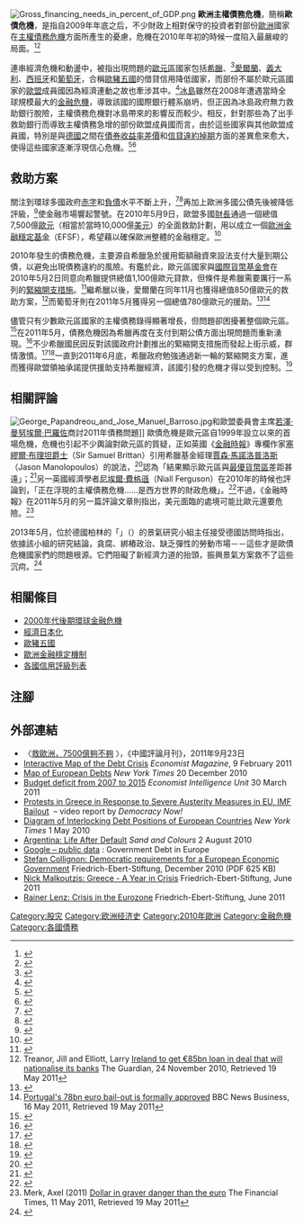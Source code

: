 {{update|time=2015-06-30}}
{{noteTA 
|1=zh-cn:乔治;zh-tw:喬治;zh-hk:佐治;
}}
{{金融危機}}
[[File:Gross_financing_needs_in_percent_of_GDP.png|thumb]]
'''歐洲主權債務危機'''，簡稱'''歐債危機'''，是指自2009年年底之后，不少財政上相對保守的投資者對部份[[歐洲|歐洲]]國家在[[主權債務危機|主權債務危機]]方面所產生的憂慮，危機在2010年年初的時候一度陷入最嚴峻的局面。<ref>{{Cite news |url= http://www.reuters.com/article/idUSLDE61F0W720100216 |title= Peripheral euro zone government bond spreads widen |agency= Reuters |author= George Matlock |date= 16 February 2010 |accessdate= 28 April 2010 |archive-date= 2019-12-14 |archive-url= https://web.archive.org/web/20191214170357/http://www.reuters.com/article/idUSLDE61F0W720100216 |dead-url= no }}</ref><ref>{{cite news | url=http://www.economist.com/node/16009099 | title=Acropolis now | work=The Economist | date=29 April 2010 | accessdate=22 June 2011 | archive-date=2017-10-20 | archive-url=https://web.archive.org/web/20171020165642/http://www.economist.com/node/16009099 | dead-url=no }}</ref>

連串經濟危機和動盪中，被指出現問題的[[歐元區|歐元區]]國家包括[[希臘|希臘]]、<ref name=wsj>{{Cite news | author = Brian Blackstone, Tom Lauricella, and Neil Shah | title = Global Markets Shudder: Doubts About U.S. Economy and a Debt Crunch in Europe Jolt Hopes for a Recovery | work = The Wall Street Journal | date = 5 February 2010 | url = http://online.wsj.com/article/SB10001424052748704041504575045743430262982.html | accessdate = 10 May 2010 | archive-date = 2010-05-02 | archive-url = https://web.archive.org/web/20100502010951/http://online.wsj.com/article/SB10001424052748704041504575045743430262982.html | dead-url = no }}</ref>[[愛爾蘭|愛爾蘭]]、[[義大利|義大利]]、[[西班牙|西班牙]]和[[葡萄牙|葡萄牙]]，合稱[[歐豬五國|歐豬五國]]的借貸信用降低國家，而部份不屬於歐元區國家的[[歐盟|歐盟]]成員國因為經濟連動之故也牽涉其中。<ref>{{Cite news |url=http://www.thenewamerican.com/index.php/world-mainmenu-26/europe-mainmenu-35/3274-greek-debt-crisis-worsens |title=Greek Debt Crisis Worsens |author=Bruce Walker |date=9 April 2010 |publisher=The New American |accessdate=28 April 2010 |archive-date=2010-04-13 |archive-url=https://web.archive.org/web/20100413065221/http://www.thenewamerican.com/index.php/world-mainmenu-26/europe-mainmenu-35/3274-greek-debt-crisis-worsens |dead-url=no }}</ref>[[冰島|冰島]]雖然在2008年遭遇當時全球規模最大的[[2008年冰島金融危機|金融危機]]，導致該國的國際銀行體系崩坍，但正因為冰島政府無力救助銀行脫險，主權債務危機對冰島帶來的影響反而較少。相反，針對那些為了出手救助銀行而導致主權債務急增的部份歐盟成員國而言，由於這些國家與其他歐盟成員國，特別是與[[德國|德國]]之間在[[債券|債券]][[收益率差價|收益率差價]]和[[信貸違約掉期|信貸違約掉期]]方面的差異愈來愈大，使得這些國家逐漸浮現信心危機。<ref>{{cite web |url=http://www.financialmirror.com/News/Cyprus_and_World_News/20151 |title=Greek/German bond yield spread more than 1,000 bps |publisher=Financialmirror.com |date=28 April 2010 |accessdate=5 May 2010 |archive-date=2020-06-01 |archive-url=https://web.archive.org/web/20200601011441/http://www.financialmirror.com/News/Cyprus_and_World_News/20151 |dead-url=yes }}</ref><ref>{{cite web |url=http://www.ft.com/cms/s/0/7d25573c-1ccc-11df-8d8e-00144feab49a.html |title=Gilt yields rise amid UK debt concerns |work=Financial Times |date=18 February 2010 |accessdate=15 April 2011 |archive-date=2015-01-20 |archive-url=https://web.archive.org/web/20150120045444/http://www.ft.com/cms/s/0/7d25573c-1ccc-11df-8d8e-00144feab49a.html |dead-url=no }}</ref>

==救助方案==
關注到環球多國政府[[赤字|赤字]]和[[公債|負債]]水平不斷上升，<ref name="telegraph.co.uk">{{Cite news |title=Britain's deficit third worst in the world, table |url=http://www.telegraph.co.uk/finance/financetopics/financialcrisis/7269629/Britains-deficit-third-worst-in-the-world-table.html |work=The Daily Telegraph |location=London |date=19 February 2010 |accessdate=29 April 2010 |archive-date=2010-02-22 |archive-url=https://web.archive.org/web/20100222082519/http://www.telegraph.co.uk/finance/financetopics/financialcrisis/7269629/Britains-deficit-third-worst-in-the-world-table.html |dead-url=no }}</ref><ref>{{cite web |url=http://blogs.ft.com/money-supply/files/2010/01/misery.gif |title=Fiscal Deficit and Unemployment Rate, FT |accessdate=5 May 2010 |archive-date=2011-11-21 |archive-url=https://web.archive.org/web/20111121235512/http://blogs.ft.com/money-supply/files/2010/01/misery.gif |dead-url=no }}</ref>再加上歐洲多國公債先後被降低評級，<ref>{{Cite news |title= Timeline: Greece's economic crisis |url= http://www.reuters.com/article/idUSTRE6124EL20100203 |date= 3 February 2010 |accessdate= 29 April 2010 |agency= Reuters |archive-date= 2021-02-07 |archive-url= https://web.archive.org/web/20210207053205/https://www.reuters.com/article/idUSTRE6124EL20100203 |dead-url= no }}</ref>使金融市場響起警號。在2010年5月9日，歐盟多國[[財政部長|財長]]通過一個總值7,500億[[歐元|歐元]]（相當於當時10,000億[[美元|美元]]）的全面救助計劃，用以成立一個[[歐洲金融穩定基金|歐洲金融穩定基金]]（EFSF），希望藉以確保歐洲整體的金融穩定。<ref name="BBC10052010">{{Cite news|url= http://news.bbc.co.uk/1/hi/business/8671632.stm|title=EU ministers offer 750bn-euro plan to support currency |date=10 May 2010|publisher=BBC News |accessdate=11 May 2010}}</ref>

2010年發生的債務危機，主要源自希臘急於援用鉅額融資來設法支付大量到期公債，以避免出現債務違約的風險。有鑑於此，歐元區國家與[[國際貨幣基金會|國際貨幣基金會]]在2010年5月2日同意向希臘提供總值1,100億歐元貸款，但條件是希臘需要厲行一系列的[[緊縮開支措施|緊縮開支措施]]。<ref>{{Cite news |author=Gabi Thesing and Flavia Krause-Jackson |title=Greece Gets {{Nowrap|$146 Billion}} Rescue in EU, IMF Package |url=http://www.bloomberg.com/apps/news?pid=20601087&sid=a9f8X9yDMcdI&pos=1 |publisher=Bloomberg |date=3 May 2010 |accessdate=10 May 2010 |archive-date=2010-04-11 |archive-url=https://web.archive.org/web/20100411091541/http://www.bloomberg.com/apps/news?pid=20601087 |dead-url=no }}</ref>繼希臘以後，愛爾蘭在同年11月也獲得總值850億歐元的救助方案，<ref>Treanor, Jill and Elliott, Larry [http://www.guardian.co.uk/business/2010/nov/24/ireland-loan-bailout-nationalise-banks Ireland to get €85bn loan in deal that will nationalise its banks] {{Wayback|url=http://www.guardian.co.uk/business/2010/nov/24/ireland-loan-bailout-nationalise-banks |date=20121109030731 }} The Guardian, 24 November 2010, Retrieved 19 May 2011</ref>而葡萄牙則在2011年5月獲得另一個總值780億歐元的援助。<ref name="Butler_The Daily Telegraph">{{cite news
 |url          = http://www.telegraph.co.uk/comment/columnists/christopherhowse/7482331/Sacred-Mysteries-Taking-the-God-out-of-good.html
 |date         = 11 April 2011
 |title        = Portugal prepares to meet EU and IMF to negotiate bail-out
 |author       = Sarah Butler
 |work         = The Daily Telegraph
 |location     = UK
 |accessdate   = 18 April 2011
 |archive-date = 2021-02-01
 |archive-url  = https://web.archive.org/web/20210201051238/https://www.telegraph.co.uk/comment/columnists/christopherhowse/7482331/Sacred-Mysteries-Taking-the-God-out-of-good.html
 |dead-url     = no
}}</ref><ref>[http://www.bbc.co.uk/news/business-13408497 Portugal's 78bn euro bail-out is formally approved] {{Wayback|url=http://www.bbc.co.uk/news/business-13408497 |date=20110518135513 }} BBC News Business, 16 May 2011, Retrieved 19 May 2011</ref>

儘管只有少數歐元區國家的主權債務錄得顯著增長，但問題卻困擾著整個歐元區。<ref>{{Cite web |url=http://www.spiegel.de/international/europe/0,1518,769329,00.html |title="How the Euro Became Europe's Greatest Threat," Der Spiegel, 20 June 2011. |accessdate=2011-09-25 |archive-date=2012-03-08 |archive-url=https://web.archive.org/web/20120308032003/http://www.spiegel.de/international/europe/0,1518,769329,00.html |dead-url=no }}</ref>在2011年5月，債務危機因為希臘再度在支付到期公債方面出現問題而重新湧現。<ref>{{Cite web |url=http://www.guardian.co.uk/business/2011/jun/19/greek-debt-crisis-eurozone-ministers?intcmp=239 |title="Greek debt crisis: eurozone ministers meet amid deepening gloom," The Guardian, 19 June 2011. |accessdate=2011-09-25 |archive-date=2012-09-05 |archive-url=https://www.webcitation.org/6ARjiJZ90?url=http://www.guardian.co.uk/business/2011/jun/19/greek-debt-crisis-eurozone-ministers?intcmp=239 |dead-url=no }}</ref>不少希臘國民因反對該國政府計劃推出的緊縮開支措施而發起上街示威，群情激憤。<ref>{{Cite web |url=http://www.economist.com/blogs/newsbook/2011/06/greeces-political-crisis |title="A long day in Greece," The Economist, 16 June 2011 |access-date=2011-09-25 |archive-date=2016-03-04 |archive-url=https://web.archive.org/web/20160304025453/http://www.economist.com/blogs/newsbook/2011/06/greeces-political-crisis |dead-url=no }}</ref><ref>{{Cite web |url=http://www.guardian.co.uk/world/2011/jun/19/athens-protests-syntagma-austerity-protests |title="Athens protests: Syntagma Square on frontline of European austerity protests," The Guardian, 19 June 2011. |access-date=2011-09-25 |archive-date=2013-06-11 |archive-url=https://web.archive.org/web/20130611060238/http://www.guardian.co.uk/world/2011/jun/19/athens-protests-syntagma-austerity-protests |dead-url=no }}</ref>一直到2011年6月底，希臘政府勉強通過新一輪的緊縮開支方案，進而獲得歐盟領袖承諾提供援助支持希臘經濟，該國引發的危機才得以受到控制。<ref>{{Cite web |url=http://www.bbc.co.uk/news/world-europe-13886099 |title="EU leaders pledge to do what is needed to help Greece". BBC, 23 June 2011 |accessdate=2011-09-25 |archive-date=2013-07-19 |archive-url=https://www.webcitation.org/6IEpYpvF1?url=http://www.bbc.co.uk/news/world-europe-13886099 |dead-url=no }}</ref>

==相關評論==
[[File:George_Papandreou_and_Jose_Manuel_Barroso.jpg|thumb]]和歐盟委員會主席[[若澤·曼努埃爾·巴羅佐|若澤·曼努埃爾·巴羅佐]]商討2011年債務問題]]
歐債危機是歐元區自1999年設立以來的首場危機，危機也引起不少輿論對歐元區的質疑，正如英國《[[金融時報|金融時報]]》專欄作家[[塞繆爾·布理坦|塞繆爾·布理坦爵士]]（Sir Samuel Brittan）引用希臘基金經理[[賈森·馬諾洛普洛斯|賈森·馬諾洛普洛斯]]（Jason Manolopoulos）的說法，<ref>{{cite web| title = Who is winning in the race for recovery | author=Samuel Brittan|  work=Financial Times | accessdate =12 May 2011|url = http://www.ft.com/intl/cms/s/0/e4379f48-7cc5-11e0-994d-00144feabdc0.html}}</ref>認為「結果顯示歐元區與[[最優貨幣區|最優貨幣區]]差距甚遠」；<ref>{{cite book| title=Greece's 'Odious' Debt: The Looting of the Hellenic Republic by the Euro, the Political Elite and the Investment Community.| author=Manolopoulos, J| url=http://greecesodiousdebt.anthempressblog.com/| location=London, May 2011| publisher=Anthem Press| deadurl=yes| archiveurl=https://web.archive.org/web/20110817115807/http://greecesodiousdebt.anthempressblog.com/| archivedate=2011-08-17}}</ref>另一英國經濟學者[[尼埃爾·費格遜|尼埃爾·費格遜]]（Niall Ferguson）在2010年的時候也評論到，「正在浮現的主權債務危機……是西方世界的財政危機」。<ref>{{cite web | title = A Greek crisis is coming to America | author = Niall Ferguson | work = Financial Times | date = 10 February 2010 | accessdate = 18 April 2011 | url = http://www.ft.com/cms/s/0/f90bca10-1679-11df-bf44-00144feab49a.html | archive-date = 2011-05-01 | archive-url = https://web.archive.org/web/20110501134456/http://www.ft.com/cms/s/0/f90bca10-1679-11df-bf44-00144feab49a.html | dead-url = no }}</ref>不過，《金融時報》在2011年5月的另一篇評論文章則指出，美元面臨的處境可能比歐元還要危險。<ref>Merk, Axel (2011) [http://www.google.com/search?q=site:ft.com+%22dollar+in+graver+danger+than+the+euro%22 Dollar in graver danger than the euro] {{Wayback|url=http://www.google.com/search?q=site:ft.com+%22dollar+in+graver+danger+than+the+euro%22 |date=20160131093341 }} The Financial Times, 11 May 2011, Retrieved 19 May 2011</ref>

2013年5月，位於德國柏林的「{{link-de|德國經濟研究所|Deutsches Institut für Wirtschaftsforschung Berlin}}」（{{lang-de|DIW Berlin}}）的景氣研究小組主任接受德國{{link-de|商業報|Handelsblatt}}訪問時指出，依據該小組的研究結論，貪腐、綁樁政治、缺乏彈性的勞動市場－－這些才是歐債危機國家們的問題根源。它們阻礙了新經濟力道的抬頭，振興景氣方案救不了這些沉疴。<ref>{{cite news|title=DIW-Experte: Konjunkturprogramme helfen Krisenländern nicht|url=http://www.handelsblatt.com/politik/konjunktur/nachrichten/diw-experte-konjunkturprogramme-helfen-krisenlaendern-nicht/8177942.html?utm_source=twitterfeed&utm_medium=twitter|work=Handelblatt|date=2013-05-08|accessdate=2013-05-08|archive-date=2016-08-16|archive-url=https://web.archive.org/web/20160816143024/http://www.handelsblatt.com/politik/konjunktur/nachrichten/diw-experte-konjunkturprogramme-helfen-krisenlaendern-nicht/8177942.html?utm_source=twitterfeed&utm_medium=twitter|dead-url=no}}</ref>

==相關條目==
*[[2000年代後期環球金融危機|2000年代後期環球金融危機]]
*[[經濟日本化|經濟日本化]]
*[[歐豬五國|歐豬五國]]
*[[歐洲金融穩定機制|歐洲金融穩定機制]]
*[[各國信用評級列表|各國信用評級列表]]

==注腳==
{{reflist|2}}

==外部連結==
*〈[http://www.chinareviewnews.com/crn-webapp/mag/docDetail.jsp?coluid=0&docid=101842471&page=1 救歐洲，7500億夠不夠] {{Wayback|url=http://www.chinareviewnews.com/crn-webapp/mag/docDetail.jsp?coluid=0&docid=101842471&page=1 |date=20210204055845 }}〉，《中國評論月刊》，2011年9月23日
*[http://www.economist.com/blogs/dailychart/2011/02/europes_economies Interactive Map of the Debt Crisis] {{Wayback|url=http://www.economist.com/blogs/dailychart/2011/02/europes_economies |date=20110919164839 }} ''Economist Magazine'', 9 February 2011
*[http://www.nytimes.com/interactive/2010/04/06/business/global/european-debt-map.html Map of European Debts] {{Wayback|url=http://www.nytimes.com/interactive/2010/04/06/business/global/european-debt-map.html |date=20111023182707 }} ''New York Times'' 20 December 2010
*[http://www.eiu.com/eurodebt Budget deficit from 2007 to 2015] {{Wayback|url=http://www.eiu.com/eurodebt |date=20200728102342 }} ''Economist Intelligence Unit'' 30 March 2011
*[http://www.democracynow.org/2010/5/4/protests_in_greece_in_response_to Protests in Greece in Response to Severe Austerity Measures in EU, IMF Bailout] {{Wayback|url=http://www.democracynow.org/2010/5/4/protests_in_greece_in_response_to |date=20111017080648 }} – video report by ''Democracy Now!''
*[http://www.nytimes.com/interactive/2010/05/02/weekinreview/02marsh.html Diagram of Interlocking Debt Positions of European Countries] {{Wayback|url=http://www.nytimes.com/interactive/2010/05/02/weekinreview/02marsh.html |date=20180118111631 }} ''New York Times'' 1 May 2010
*[http://www.soundsandcolours.com/articles/argentina/argentina-lessons-learnt-from-the-aftermath-of-default/ Argentina: Life After Default] {{Wayback|url=http://www.soundsandcolours.com/articles/argentina/argentina-lessons-learnt-from-the-aftermath-of-default/ |date=20150429045201 }} ''Sand and Colours'' 2 August 2010
*[http://www.google.com/publicdata/overview?ds=ds22a34krhq5p_ Google – public data] {{Wayback|url=http://www.google.com/publicdata/overview?ds=ds22a34krhq5p_ |date=20111027082807 }}: Government Debt in Europe
* [http://library.fes.de/pdf-files/id/ipa/07710.pdf Stefan Collignon: Democratic requirements for a European Economic Government] {{Wayback|url=http://library.fes.de/pdf-files/id/ipa/07710.pdf |date=20120111111234 }} Friedrich-Ebert-Stiftung, December 2010 (PDF 625 KB)
* [http://library.fes.de/pdf-files/id/ipa/08208.pdf Nick Malkoutzis: Greece - A Year in Crisis] {{Wayback|url=http://library.fes.de/pdf-files/id/ipa/08208.pdf |date=20120107110709 }} Friedrich-Ebert-Stiftung, June 2011
* [http://library.fes.de/pdf-files/id/ipa/08169.pdf Rainer Lenz: Crisis in the Eurozone] {{Wayback|url=http://library.fes.de/pdf-files/id/ipa/08169.pdf |date=20120111111248 }} Friedrich-Ebert-Stiftung, June 2011

{{股灾}}
{{Authority control}}
{{DEFAULTSORT:2010 European Sovereign Debt Crisis}}
[[Category:股灾|Category:股灾]]
[[Category:欧洲经济史|Category:欧洲经济史]]
[[Category:2010年歐洲|Category:2010年歐洲]]
[[Category:金融危機|Category:金融危機]]
[[Category:各國債務|Category:各國債務]]